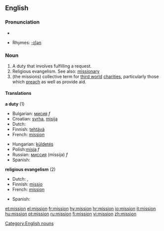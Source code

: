 ==English==

===Pronunciation===
*{{audio|en-us-mission.ogg|Audio (US)}}


*Rhymes: [[Rhymes:English:-ɪʃən|-ɪʃən]]

===Noun===
#A duty that involves fulfilling a request.
#Religious evangelism.  See also: [[missionary]]
#(the missions) collective term for [[third world]] [[charities]], particularly those which [[preach]] as well as provide aid.
====Translations====
'''a duty''' (1)
{{top}}
*Bulgarian: [[мисия]] ''f''
*Croatian: [[svrha]], [[misija]]
*Dutch: {{t|nl|missie|f}}
*Finnish: [[tehtävä]]
*French: [[#French|mission]] {{m}}
{{mid}}
*Hungarian: [[küldetés]]
*Polish:[[misja]] ''f''
*Russian: [[миссия]] (míssija) ''f''
*Spanish: {{t|es|misión|f}}
{{bottom}}

'''religious evangelism''' (2)
{{top}}
*Dutch: {{t|nl|missie|f}}, {{t|nl|zending|f}}
*Finnish: [[missio]]
*French: [[#French|mission]] {{m}}
{{mid}}
*Spanish: {{t|es|misión|f}}
{{bottom}}

[[Category:English nouns]]

[[et:mission]]
[[el:mission]]
[[fr:mission]]
[[hy:mission]]
[[hr:mission]]
[[io:mission]]
[[it:mission]]
[[hu:mission]]
[[pt:mission]]
[[ru:mission]]
[[fi:mission]]
[[vi:mission]]
[[zh:mission]]